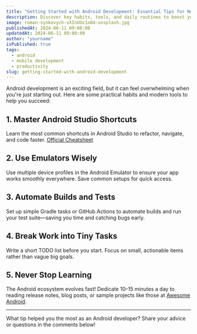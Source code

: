 ```yaml
---
title: "Getting Started with Android Development: Essential Tips for New Developers"
description: Discover key habits, tools, and daily routines to boost your efficiency as a modern Android developer.
image: roman-synkevych-vXInUOv1n84-unsplash.jpg
publishedAt: 2024-06-11 09:00:00
updatedAt: 2024-06-11 09:00:00
author: "yourname"
isPublished: true
tags:
  - android
  - mobile development
  - productivity
slug: getting-started-with-android-development
---
```


Android development is an exciting field, but it can feel overwhelming when you're just starting out. Here are some practical habits and modern tools to help you succeed:

## 1. Master Android Studio Shortcuts
Learn the most common shortcuts in Android Studio to refactor, navigate, and code faster. [Official Cheatsheet](https://developer.android.com/studio/intro/keyboard-shortcuts)

## 2. Use Emulators Wisely
Use multiple device profiles in the Android Emulator to ensure your app works smoothly everywhere. Save common setups for quick access.

## 3. Automate Builds and Tests
Set up simple Gradle tasks or GitHub Actions to automate builds and run your test suite—saving you time and catching bugs early.

## 4. Break Work into Tiny Tasks
Write a short TODO list before you start. Focus on small, actionable items rather than vague big goals.

## 5. Never Stop Learning
The Android ecosystem evolves fast! Dedicate 10–15 minutes a day to reading release notes, blog posts, or sample projects like those at [Awesome Android](https://github.com/JStumpp/awesome-android).

---

What tip helped you the most as an Android developer? Share your advice or questions in the comments below!
